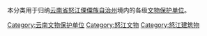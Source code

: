 本分类用于归纳[[云南省|云南省]][[怒江傈僳族自治州|怒江傈僳族自治州]]境内的各级[[文物保护单位|文物保护单位]]。

[[Category:云南文物保护单位|Category:云南文物保护单位]]
[[Category:怒江文物|Category:怒江文物]]
[[Category:怒江建筑物|Category:怒江建筑物]]